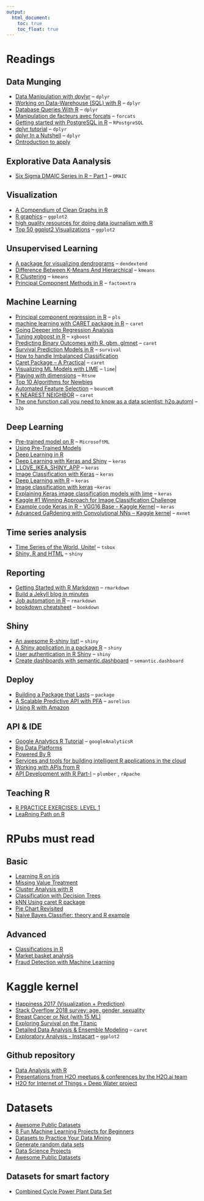 ```yaml
---
output:
  html_document: 
    toc: true
    toc_float: true
---
```


# Readings

## Data Munging

* [Data Manipulation with dpylyr](https://www.listendata.com/2016/08/dplyr-tutorial.html) -- `dplyr`
* [Working on Data-Warehouse (SQL) with R](https://datascienceplus.com/working-on-data-warehouse-sql-with-r/) -- `dplyr`
* [Database Queries With R](https://rviews.rstudio.com/2017/10/18/database-queries-with-r/) -- `dplyr`
* [Manipulation de facteurs avec forcats](http://perso.ens-lyon.fr/lise.vaudor/manipulation-de-facteurs-avec-forcats/) -- `forcats`
* [Getting started with PostgreSQL in R](https://datashenanigan.wordpress.com/2015/05/18/getting-started-with-postgresql-in-r/) -- `RPostgreSQL` 
* [dplyr tutorial](http://genomicsclass.github.io/book/pages/dplyr_tutorial.html) -- `dplyr`
* [dplyr In a Nutshell](https://github.com/trinker/dplyr_in_a_nutshell) -- `dplyr`
* [Ontroduction to apply](https://nsaunders.wordpress.com/2010/08/20/a-brief-introduction-to-apply-in-r/) 


## Explorative Data Aanalysis


* [Six Sigma DMAIC Series in R – Part 1](https://datascienceplus.com/six-sigma-dmaic-series-in-r-part-1/) -- `DMAIC`


## Visualization

* [A Compendium of Clean Graphs in R](http://shinyapps.org/apps/RGraphCompendium/index.php?licu=urn%3Ali%3Acontrol%3Ad_flagship3_feed-object&lipi=urn%3Ali%3Apage%3Ad_flagship3_feed%3B0F0dQBL5QtektJ0RziXCww%3D%3D)
* [R graphics](http://tutorials.iq.harvard.edu/R/Rgraphics/Rgraphics.html) -- `ggplot2`
* [high quality resources for doing data journalism with R](https://rddj.info/?utm_content=bufferc7064&utm_medium=social&utm_source=twitter.com&utm_campaign=buffer#publication-quality-graphics) 
* [Top 50 ggplot2 Visualizations](http://r-statistics.co/Top50-Ggplot2-Visualizations-MasterList-R-Code.html) -- `ggplot2`


## Unsupervised Learning

* [A package for visualizing dendrograms](https://www.r-statistics.com/2015/08/dendextend-a-package-for-visualizing-adjusting-and-comparing-dendrograms-from-the-journal-bioinformatics/) --  `dendextend`
* [Difference Between K-Means And Hierarchical](https://stepupanalytics.com/difference-between-k-means-clustering-and-hierarchical-clustering/) -- `kmeans`
* [R Clustering](https://data-flair.training/blogs/r-clustering-tutorial/) -- `kmeans`
* [Principal Component Methods in R](http://www.sthda.com/english/articles/31-principal-component-methods-in-r-practical-guide/118-principal-component-analysis-in-r-prcomp-vs-princomp/#compute-pca-in-r-using-prcomp) -- `factoextra`


## Machine Learning

* [Principal component regression in R](https://educationalresearchtechniques.com/2017/12/18/principal-component-regression-in-r/) -- `pls`
* [machine learning with CARET package in R ](https://www.analyticsvidhya.com/blog/2016/12/practical-guide-to-implement-machine-learning-with-caret-package-in-r-with-practice-problem/) --  `caret`
* [Going Deeper into Regression Analysis](https://www.analyticsvidhya.com/blog/2016/07/deeper-regression-analysis-assumptions-plots-solutions/) 
* [Tuning xgboost in R](https://insightr.wordpress.com/2018/05/17/tuning-xgboost-in-r-part-i/#more-809) -- `xgboost`
* [Predicting Binary Outcomes with R, gbm, glmnet ](https://amunategui.github.io/binary-outcome-modeling/) -- `caret`
* [Survival Prediction Models in R](https://datascienceplus.com/time-dependent-roc-for-survival-prediction-models-in-r/) -- `survival`
* [How to handle Imbalanced Classification ](https://www.analyticsvidhya.com/blog/2017/03/imbalanced-classification-problem/) 
* [Caret Package – A Practical](https://www.machinelearningplus.com/machine-learning/caret-package/) -- `caret`
* [Visualizing ML Models with LIME](http://uc-r.github.io/lime) -- `lime`|
* [Playing with dimensions](https://github.com/pablo14/post_cluster_tsne/blob/master/post.Rmd) -- `Rtsne` 
* [Top 10 Algorithms for Newbies](https://towardsdatascience.com/a-tour-of-the-top-10-algorithms-for-machine-learning-newbies-dde4edffae11)
* [Automated Feature Selection](https://www.statworx.com/de/blog/data-science/bouncer-0-1-2-automated-feature-selection/) -- `bounceR`
* [K NEAREST NEIGHBOR](https://www.listendata.com/2017/12/k-nearest-neighbor-step-by-step-tutorial.html) -- `caret`
* [The one function call you need to know as a data scientist: h2o.automl](https://longhowlam.wordpress.com/2017/08/30/the-one-function-call-you-need-to-know-as-a-data-scientist-h2o-automl/) -- `h2o`

## Deep Learning

* [Pre-trained model on R](https://tsmatz.wordpress.com/2017/05/25/image-classification-and-matching-with-r-microsoftml-featurizeimage/) -- `MicrosoftML`
* [Using Pre-Trained Models](https://tensorflow.rstudio.com/keras/articles/applications.html)
* [Deep Learning in R](http://www.rblog.uni-freiburg.de/2017/02/07/deep-learning-in-r/)
* [Deep Learning with Keras and Shiny](http://jasdumas.com/2018-02-20-deep-learning-img-classifier/) -- `keras`
* [I_LOVE_IKEA_SHINY_APP](https://github.com/longhowlam/I_LOVE_IKEA_SHINY_APP) -- `keras`
* [Image Classification with Keras](https://tensorflow.rstudio.com/blog/keras-image-classification-on-small-datasets.html) -- `keras`
* [Deep Learning with R](https://github.com/jjallaire/deep-learning-with-r-notebooks) -- `keras`
* [Image classification with keras](https://shirinsplayground.netlify.com/2018/06/keras_fruits/) --`keras`
* [Explaining Keras image classification models with lime](https://shirinsplayground.netlify.com/2018/06/keras_fruits_lime/) -- `keras`
* [Kaggle #1 Winning Approach for Image Classification Challenge](https://medium.com/@shridhar743/kaggle-1-winning-approach-for-image-classification-challenge-9c1188157a86)
* [Example code Keras in R - VGG16 Base - Kaggle Kernel](https://www.kaggle.com/dkoops/keras-r-vgg16-base) -- `keras`
* [Advanced GaRdening with Convolutional NNs -- Kaggle kernel](https://www.kaggle.com/bonovandoo/advanced-gardening-with-convolutional-nns) -- `mxnet`


## Time series analysis

* [Time Series of the World, Unite!](http://www.christophsax.com/2018/05/15/tsbox/) -- `tsbox`
* [Shiny, R and HTML](https://www.sitepoint.com/shiny-r-and-html-merging-data-science-and-web-development/) -- `shiny`

## Reporting

* [Getting Started with R Markdown](https://ourcodingclub.github.io/2016/11/24/rmarkdown-1.html) -- `rmarkdown`
* [Build a Jekyll blog in minutes](https://github.com/barryclark/jekyll-now)
* [Job automation in R](https://www.worksmarter.pl/en/post/job-automation-r-1/) -- `rmarkdown`
* [bookdown cheatsheet](http://www.pzhao.org/en/post/bookdown-cheatsheet/) -- `bookdown`


## Shiny

* [An awesome R-shiny list!](https://grabear.github.io/awesome-rshiny/) -- `shiny`
* [A Shiny application in a package R](https://rtask.thinkr.fr/blog/our-shiny-template-to-design-a-prod-ready-app/) -- `shiny`
* [User authentication in R Shiny](https://appsilondatascience.com/blog/rstats/2018/05/30/user-authentication-in-r-shiny.html) -- `shiny`
* [Create dashboards with semantic.dashboard](https://appsilondatascience.com/blog/rstats/2018/06/11/dashboard-tutorial.html) -- `semantic.dashboard`


## Deploy

* [Building a Package that Lasts](https://github.com/ColinFay/erum2018) -- `package`
* [A Scalable Predictive API with PFA](https://stevenmortimer.com/a-scalable-predictive-api-with-pfa-and-aws-lambda/) -- `aurelius`
* [Using R with Amazon](https://aws.amazon.com/it/blogs/machine-learning/using-r-with-amazon-sagemaker/) 

## API & IDE

* [Google Analytics R Tutorial](http://www.ryanpraski.com/google-analytics-r-tutorial/) -- `googleAnalyticsR`
* [Big Data Platforms](http://www.rdatamining.com/big-data/big-data-platforms)
* [Powered By R](http://stagraph.com/Post?Id=31&Title=Powered+By+R#r_online)
* [Services and tools for building intelligent R applications in the cloud](http://blog.revolutionanalytics.com/2018/01/r-cloud-tools.html)
* [Working with APIs from R](https://stevenmortimer.com/presentations/working-with-apis-from-r/)
* [API Development with R Part-I](http://jaehyeon-kim.github.io/2017/11/API-Development-with-R-Part-I.html) -- `plumber` , `rApache`

## Teaching R

* [R PRACTICE EXERCISES: LEVEL 1](http://rstatistics.net/r-lang-practice-exercises-level-1-beginners/) 
* [LeaRning Path on R](https://www.analyticsvidhya.com/learning-paths-data-science-business-analytics-business-intelligence-big-data/learning-path-r-data-science/)







# RPubs must read

## Basic

* [Learning R on iris](https://rpubs.com/moeransm/intro-iris)
* [Missing Value Treatment](http://rstudio-pubs-static.s3.amazonaws.com/233370_56612580566d4c46a10ff2f70fa858a4.html)
* [Cluster Analysis with R](https://rstudio-pubs-static.s3.amazonaws.com/33876_1d7794d9a86647ca90c4f182df93f0e8.html)
* [Classification with Decision Trees](http://rpubs.com/kjmazidi/195428)
* [kNN Using caret R package](https://rpubs.com/njvijay/16444)
* [Pie Chart Revisited](http://rpubs.com/cardiomoon/398623)
* [Naive Bayes Classifier: theory and R example](https://rpubs.com/riazakhan94/naive_bayes_classifier_e1071)

## Advanced

* [Classifications in R](http://www.rpubs.com/arifulmondal/scoring)
* [Market basket analysis](https://rpubs.com/sbushmanov/180410)
* [Fraud Detection with Machine Learning](https://rpubs.com/kieroneil/321413)

# Kaggle kernel

* [Happiness 2017 (Visualization + Prediction)
](https://www.kaggle.com/javadzabihi/happiness-2017-visualization-prediction/notebook?utm_medium=social&utm_source=facebook.com&utm_campaign=Weekly-Kernel-Awards)
* [Stack Overflow 2018 survey: age, gender, sexuality](https://www.kaggle.com/heesoo37/stack-overflow-2018-survey-age-gender-sexuality?utm_medium=social&utm_source=linkedin.com&utm_campaign=Weekly-Kernel-Awards)
* [Breast Cancer or Not (with 15 ML)](https://www.kaggle.com/mirichoi0218/classification-breast-cancer-or-not-with-15-ml)
* [Exploring Survival on the Titanic](https://www.kaggle.com/mrisdal/exploring-survival-on-the-titanic) 
* [Detailed Data Analysis & Ensemble Modeling](https://www.kaggle.com/tannercarbonati/detailed-data-analysis-ensemble-modeling) -- `caret`
* [Exploratory Analysis -  Instacart](https://www.kaggle.com/philippsp/exploratory-analysis-instacart) -- `ggplot2`


## Github repository

* [Data Analysis with R](https://github.com/susanli2016/Data-Analysis-with-R)
* [Presentations from H2O meetups & conferences by the H2O.ai team](https://github.com/h2oai/h2o-meetups)
* [H2O for Internet of Things + Deep Water project](https://github.com/h2oai/h2o-meetups/tree/master/2016_10_10_Data_Science_Milan)


# Datasets

* [Awesome Public Datasets](https://github.com/awesomedata/awesome-public-datasets)
* [8 Fun Machine Learning Projects for Beginners](https://elitedatascience.com/machine-learning-projects-for-beginners?utm_content=buffere966c&utm_medium=social&utm_source=twitter.com&utm_campaign=buffer&lipi=urn%3Ali%3Apage%3Ad_flagship3_feed%3BlUa9rTKnSle%2FhXzYuGdA6Q%3D%3D)
* [Datasets to Practice Your Data Mining](Datasets to Practice Your Data Mining)
* [Generate random data sets](https://github.com/trinker/wakefield)
* [Data Science Projects](https://www.analyticsvidhya.com/blog/2018/05/24-ultimate-data-science-projects-to-boost-your-knowledge-and-skills/)
* [Awesome Public Datasets](https://github.com/awesomedata/awesome-public-datasets)

## Datasets for smart factory

* [Combined Cycle Power Plant Data Set](https://archive.ics.uci.edu/ml/datasets/Combined+Cycle+Power+Plant)